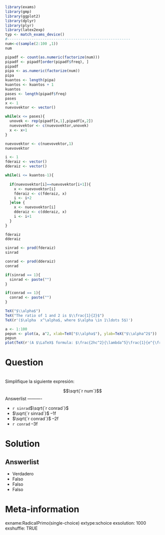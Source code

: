 ```r
library(exams)
library(gmp)
library(ggplot2)
library(dplyr)
library(plyr)
library(latex2exp)
typ <- match_exams_device()
#--------------------------------------------------------
num<-c(sample(2:100 ,1))
num

pipadf <- count(as.numeric(factorize(num)))
pipadf <- pipadf[order(pipadf$freq), ]
pipadf
pipa <- as.numeric(factorize(num))
pipa
kuantos <- length(pipa)
kuantos <- kuantos + 1
kuantos
pases <- length(pipadf$freq)
pases
x <- 1
nuevovektor <- vector()

while(x <= pases){
  unovek <- rep(pipadf[x,1],pipadf[x,2])
  nuevovektor <- c(nuevovektor,unovek)
  x <- x+1
}

nuevovektor <- c(nuevovektor,1)
nuevovektor

i <- 1
fderaiz <- vector()
dderaiz <- vector()

while(i <= kuantos-1){
  
  if(nuevovektor[i]==nuevovektor[i+1]){
    x <- nuevovektor[i]
    fderaiz <- c(fderaiz, x)
    i <- i+2
  }else {
    x <- nuevovektor[i]
    dderaiz <- c(dderaiz, x)
    i <- i+1
  }
}

fderaiz
dderaiz

sinrad <- prod(fderaiz)
sinrad

conrad <- prod(dderaiz)
conrad

if(sinrad == 1){
  sinrad <- paste("")
}

if(conrad == 1){
  conrad <- paste("")
}

TeX("$\\alpha$")
TeX("The ratio of 1 and 2 is $\\frac{1}{2}$")
TeX(r'($\alpha  x^\alpha$, where $\alpha \in 1\ldots 5$)')

a <- 1:100
pepun <- plot(a, a^2, xlab=TeX("$\\alpha$"), ylab=TeX("$\\alpha^2$"))
pepun
plot(TeX(r'(A $\LaTeX$ formula: $\frac{2hc^2}{\lambda^5}\frac{1}{e^{\frac{hc}{\lambda k_B T}} - 1}$)'), cex=2, main="")

```

# Question

\
Simplifique la siguiente expresión:

$$\sqrt{`r num`}$$ Answerlist ----------

-   `r sinrad`$\sqrt{`r conrad`}$
-   $\sqrt{`r sinrad`}$ --1f
-   $\sqrt{`r conrad`}$ --2f
-   `r conrad` --3f

# Solution

## Answerlist

-   Verdadero
-   Falso
-   Falso
-   Falso

# Meta-information

exname:RadicalPrimo(single-choice) extype:schoice exsolution: 1000 exshuffle: TRUE
